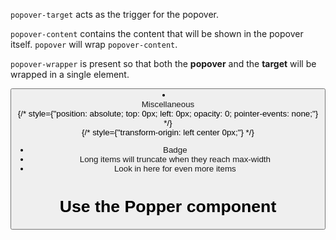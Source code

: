 
`popover-target` acts as the trigger for the popover.

`popover-content` contains the content that will be shown in the popover itself.
`popover` will wrap `popover-content`.

`popover-wrapper` is present so that both the **popover** and the **target** will be wrapped in a single element.

<span className="hk1 popover-wrapper">
    <span className="hk1 popover-target">
        <button text="My target" />
    </span>
    <div className="hk1 popover">
        <div className="hk1 popover-content">
        </div>
    </div>
</span>
<li className="hk1 submenu">
    <div className="hk1 popover-wrapper">
        <span aria-haspopup="true" className="popover-target">
            <a className="menu-item">
                <div className="fill">Miscellaneous</div>
                <span className="hk icon-caret-right"></span>
            </a>
        </span>
        <div className="hk1 overlay">
            {/* style={"position: absolute; top: 0px; left: 0px; opacity: 0; pointer-events: none;"} */}
            <div className="hk1 transition-container">
                {/* style={"transform-origin: left center 0px;"} */}
                <div className="hk1 popover minimal submenu">
                    <div className="popover-content">
                        <ul className="hk1 menu">
                            <li className="">
                                <a tabIndex="0" className="hk1 menu-item popover-dismiss">
                                <span icon="badge" aria-hidden="true" className="icon icon-badge"></span>
                                <div className="fill text-overflow-ellipsis">Badge</div>
                                </a>
                            </li>
                            <li className="">
                                <a tabIndex="0" className="hk1 menu-item popover-dismiss">
                                    <span icon="book" aria-hidden="true" className="icon icon-book"></span>
                                    <div className="fill text-overflow-ellipsis">Long items will truncate when they reach max-width</div>
                                </a>
                            </li>
                            <li className="submenu">
                                <span className="popover-wrapper">
                                    <span aria-haspopup="true" className="popover-target">
                                        <a tabIndex="0" className="menu-item">
                                            <span icon="more" aria-hidden="true" className="icon icon-more"></span>
                                            <div className="fill text-overflow-ellipsis">Look in here for even more items</div>
                                            <span icon="caret-right" className="icon icon-caret-right"></span>
                                        </a>
                                    </span>
                                </span>
                            </li>
                        </ul>
                    </div>
                </div>
            </div>
        </div>
    </div>
</li>

# Use the Popper component

<PopperSC />